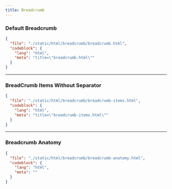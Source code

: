 ```yaml
---
title: Breadcrumb
---
```


### Default Breadcrumb

<ComponentPreview src="/breadcrumb/breadcrumb" />

```json doc-gen:file
{
  "file": "./static/html/breadcrumb/breadcrumb.html",
  "codeblock": {
    "lang": "html",
    "meta": "title=\"breadcrumb.html\""
  }
}
```

---

### BreadCrumb Items Without Separator

<ComponentPreview src="/breadcrumb/breadcrumb-items" />

```json doc-gen:file
{
  "file": "./static/html/breadcrumb/breadcrumb-items.html",
  "codeblock": {
    "lang": "html",
    "meta": "title=\"breadcrumb-items.html\""
  }
}
```

---

### Breadcrumb Anatomy

```json doc-gen:file
{
  "file": "./static/html/breadcrumb/breadcrumb-anatomy.html",
  "codeblock": {
    "lang": "html",
    "meta": ""
  }
}
```